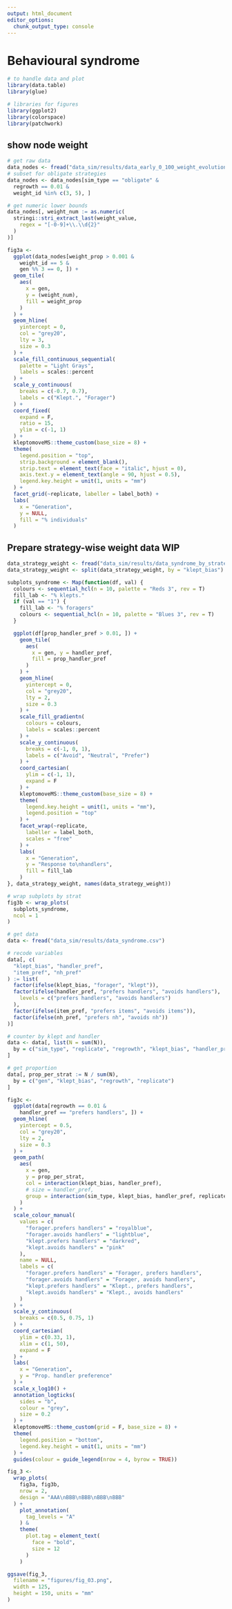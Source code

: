 ```yaml
---
output: html_document
editor_options:
  chunk_output_type: console
---
```


# Behavioural syndrome


```r
# to handle data and plot
library(data.table)
library(glue)

# libraries for figures
library(ggplot2)
library(colorspace)
library(patchwork)
```


## show node weight


```r
# get raw data
data_nodes <- fread("data_sim/results/data_early_0_100_weight_evolution.csv")
# subset for obligate strategies
data_nodes <- data_nodes[sim_type == "obligate" &
  regrowth == 0.01 &
  weight_id %in% c(3, 5), ]

# get numeric lower bounds
data_nodes[, weight_num := as.numeric(
  stringi::stri_extract_last(weight_value,
    regex = "[-0-9]+\\.\\d{2}"
  )
)]
```



```r
fig3a <-
  ggplot(data_nodes[weight_prop > 0.001 &
    weight_id == 5 &
    gen %% 3 == 0, ]) +
  geom_tile(
    aes(
      x = gen,
      y = (weight_num),
      fill = weight_prop
    )
  ) +
  geom_hline(
    yintercept = 0,
    col = "grey20",
    lty = 3,
    size = 0.3
  ) +
  scale_fill_continuous_sequential(
    palette = "Light Grays",
    labels = scales::percent
  ) +
  scale_y_continuous(
    breaks = c(-0.7, 0.7),
    labels = c("Klept.", "Forager")
  ) +
  coord_fixed(
    expand = F,
    ratio = 15,
    ylim = c(-1, 1)
  ) +
  kleptomoveMS::theme_custom(base_size = 8) +
  theme(
    legend.position = "top",
    strip.background = element_blank(),
    strip.text = element_text(face = "italic", hjust = 0),
    axis.text.y = element_text(angle = 90, hjust = 0.5),
    legend.key.height = unit(1, units = "mm")
  ) +
  facet_grid(~replicate, labeller = label_both) +
  labs(
    x = "Generation", 
    y = NULL,
    fill = "% individuals"
  )
```


## Prepare strategy-wise weight data WIP


```r
data_strategy_weight <- fread("data_sim/results/data_syndrome_by_strategy.csv")
data_strategy_weight <- split(data_strategy_weight, by = "klept_bias")
```




```r
subplots_syndrome <- Map(function(df, val) {
  colours <- sequential_hcl(n = 10, palette = "Reds 3", rev = T)
  fill_lab <- "% klepts."
  if (val == "1") {
    fill_lab <- "% foragers"
    colours <- sequential_hcl(n = 10, palette = "Blues 3", rev = T)
  }

  ggplot(df[prop_handler_pref > 0.01, ]) +
    geom_tile(
      aes(
        x = gen, y = handler_pref,
        fill = prop_handler_pref
      )
    ) +
    geom_hline(
      yintercept = 0,
      col = "grey20",
      lty = 2,
      size = 0.3
    ) +
    scale_fill_gradientn(
      colours = colours,
      labels = scales::percent
    ) +
    scale_y_continuous(
      breaks = c(-1, 0, 1),
      labels = c("Avoid", "Neutral", "Prefer")
    ) +
    coord_cartesian(
      ylim = c(-1, 1),
      expand = F
    ) +
    kleptomoveMS::theme_custom(base_size = 8) +
    theme(
      legend.key.height = unit(1, units = "mm"),
      legend.position = "top"
    ) +
    facet_wrap(~replicate,
      labeller = label_both,
      scales = "free"
    ) +
    labs(
      x = "Generation",
      y = "Response to\nhandlers",
      fill = fill_lab
    )
}, data_strategy_weight, names(data_strategy_weight))

# wrap subplots by strat
fig3b <- wrap_plots(
  subplots_syndrome,
  ncol = 1
)
```



```r
# get data
data <- fread("data_sim/results/data_syndrome.csv")

# recode variables
data[, c(
  "klept_bias", "handler_pref",
  "item_pref", "nh_pref"
) := list(
  factor(ifelse(klept_bias, "forager", "klept")),
  factor(ifelse(handler_pref, "prefers handlers", "avoids handlers"),
    levels = c("prefers handlers", "avoids handlers")
  ),
  factor(ifelse(item_pref, "prefers items", "avoids items")),
  factor(ifelse(nh_pref, "prefers nh", "avoids nh"))
)]
```



```r
# counter by klept and handler
data <- data[, list(N = sum(N)),
  by = c("sim_type", "replicate", "regrowth", "klept_bias", "handler_pref", "gen")
]

# get proportion
data[, prop_per_strat := N / sum(N),
  by = c("gen", "klept_bias", "regrowth", "replicate")
]
```



```r
fig3c <-
  ggplot(data[regrowth == 0.01 &
    handler_pref == "prefers handlers", ]) +
  geom_hline(
    yintercept = 0.5,
    col = "grey20",
    lty = 2,
    size = 0.3
  ) +
  geom_path(
    aes(
      x = gen,
      y = prop_per_strat,
      col = interaction(klept_bias, handler_pref),
      # size = handler_pref,
      group = interaction(sim_type, klept_bias, handler_pref, replicate)
    )
  ) +
  scale_colour_manual(
    values = c(
      "forager.prefers handlers" = "royalblue",
      "forager.avoids handlers" = "lightblue",
      "klept.prefers handlers" = "darkred",
      "klept.avoids handlers" = "pink"
    ),
    name = NULL,
    labels = c(
      "forager.prefers handlers" = "Forager, prefers handlers",
      "forager.avoids handlers" = "Forager, avoids handlers",
      "klept.prefers handlers" = "Klept., prefers handlers",
      "klept.avoids handlers" = "Klept., avoids handlers"
    )
  ) +
  scale_y_continuous(
    breaks = c(0.5, 0.75, 1)
  ) +
  coord_cartesian(
    ylim = c(0.33, 1),
    xlim = c(1, 50),
    expand = F
  ) +
  labs(
    x = "Generation",
    y = "Prop. handler preference"
  ) +
  scale_x_log10() +
  annotation_logticks(
    sides = "b",
    colour = "grey",
    size = 0.2
  ) +
  kleptomoveMS::theme_custom(grid = F, base_size = 8) +
  theme(
    legend.position = "bottom",
    legend.key.height = unit(1, units = "mm")
  ) +
  guides(colour = guide_legend(nrow = 4, byrow = TRUE))
```



```r
fig_3 <-
  wrap_plots(
    fig3a, fig3b,
    nrow = 2,
    design = "AAA\nBBB\nBBB\nBBB\nBBB"
  ) +
    plot_annotation(
      tag_levels = "A"
    ) &
    theme(
      plot.tag = element_text(
        face = "bold",
        size = 12
      )
    )
```




```r
ggsave(fig_3,
  filename = "figures/fig_03.png",
  width = 125,
  height = 150, units = "mm"
)
```


